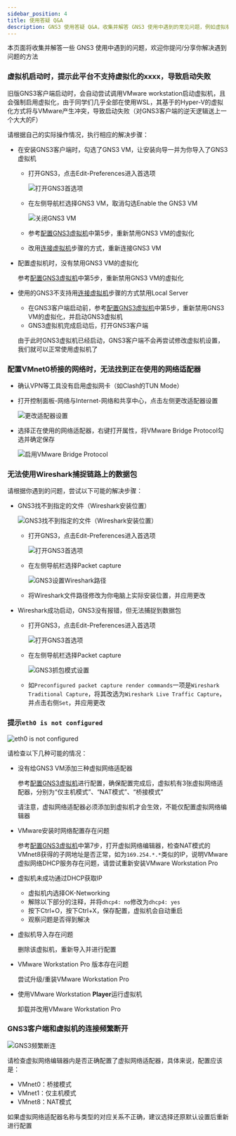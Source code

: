 ```yaml
---
sidebar_position: 4
title: 使用答疑 Q&A
description: GNS3 使用答疑 Q&A，收集并解答 GNS3 使用中遇到的常见问题，例如虚拟机因虚拟化冲突启动失败的解决方法，以及配置 VMnet0 桥接时无法找到网络适配器的处理步骤。
---
```


本页面将收集并解答一些 GNS3 使用中遇到的问题，欢迎你提问/分享你解决遇到问题的方法

### 虚拟机启动时，提示此平台不支持虚拟化的xxxx，导致启动失败

旧版GNS3客户端启动时，会自动尝试调用VMware workstation启动虚拟机，且会强制启用虚拟化，由于同学们几乎全部在使用WSL，其基于的Hyper-V的虚拟化方式将与VMware产生冲突，导致启动失败（对GNS3客户端的逆天逻辑送上一个大大的F）

请根据自己的实际操作情况，执行相应的解决步骤：

* 在安装GNS3客户端时，勾选了GNS3 VM，让安装向导一并为你导入了GNS3虚拟机

    * 打开GNS3，点击Edit-Preferences进入首选项

        ![打开GNS3首选项](img/image-20240828122730965.png)

    * 在左侧导航栏选择GNS3 VM，取消勾选Enable the GNS3 VM

        ![关闭GNS3 VM](img/image-2024102818182251332.png)

    * 参考[配置GNS3虚拟机](/docs/GNS3/VM-VMware#3-配置gns3虚拟机)中第5步，重新禁用GNS3 VM的虚拟化

    * 改用[连接虚拟机](/docs/GNS3/client-install#2-%E8%BF%9E%E6%8E%A5-gns3-%E8%99%9A%E6%8B%9F%E6%9C%BA)步骤的方式，重新连接GNS3 VM

* 配置虚拟机时，没有禁用GNS3 VM的虚拟化

    参考[配置GNS3虚拟机](/docs/GNS3/VM-VMware#3-配置gns3虚拟机)中第5步，重新禁用GNS3 VM的虚拟化

* 使用的GNS3不支持用[连接虚拟机](/docs/GNS3/client-install#2-%E8%BF%9E%E6%8E%A5-gns3-%E8%99%9A%E6%8B%9F%E6%9C%BA)步骤的方式禁用Local Server

    * 在GNS3客户端启动前，参考[配置GNS3虚拟机](/docs/GNS3/VM-VMware#3-配置gns3虚拟机)中第5步，重新禁用GNS3 VM的虚拟化，并启动GNS3虚拟机
    * GNS3虚拟机完成启动后，打开GNS3客户端

    由于此时GNS3虚拟机已经启动，GNS3客户端不会再尝试修改虚拟机设置，我们就可以正常使用虚拟机了

### 配置VMnet0桥接的网络时，无法找到正在使用的网络适配器

* 确认VPN等工具没有启用虚拟网卡（如Clash的TUN Mode）

* 打开控制面板-网络与Internet-网络和共享中心，点击左侧更改适配器设置

	![更改适配器设置](img/image-20240913013917859.png)

* 选择正在使用的网络适配器，右键打开属性，将VMware Bridge Protocol勾选并确定保存

	![启用VMware Bridge Protocol](img/image-20240913013807637.png)

### 无法使用Wireshark捕捉链路上的数据包

请根据你遇到的问题，尝试以下可能的解决步骤：

* GNS3找不到指定的文件（Wireshark安装位置）

  ![GNS3找不到指定的文件（Wireshark安装位置）](img/image-2024102818412251332.png)

  * 打开GNS3，点击Edit-Preferences进入首选项

    ![打开GNS3首选项](img/image-20240828122730965.png)

  * 在左侧导航栏选择Packet capture

    ![GNS3设置Wireshark路径](img/image-20241028184100953.png)

  * 将Wireshark文件路径修改为你电脑上实际安装位置，并应用更改

* Wireshark成功启动，GNS3没有报错，但无法捕捉到数据包

  * 打开GNS3，点击Edit-Preferences进入首选项

    ![打开GNS3首选项](img/image-20240828122730965.png)

  * 在左侧导航栏选择Packet capture

    ![GNS3抓包模式设置](img/image-20241028182535821.png)

  * 如`Preconfigured packet capture render commands`一项是`Wireshark Traditional Capture`，将其改选为`Wireshark Live Traffic Capture`，并点击右侧`Set`，并应用更改

### 提示`eth0 is not configured`

![eth0 is not configured](img/image-20241028182935605.png)

请检查以下几种可能的情况：

* 没有给GNS3 VM添加三种虚拟网络适配器

  参考[配置GNS3虚拟机](/docs/GNS3/VM-VMware#3-配置gns3虚拟机)进行配置，确保配置完成后，虚拟机有3张虚拟网络适配器，分别为“仅主机模式”、“NAT模式”、“桥接模式”

  请注意，虚拟网络适配器必须添加到虚拟机才会生效，不能仅配置虚拟网络编辑器

* VMware安装时网络配置存在问题

  参考[配置GNS3虚拟机](/docs/GNS3/VM-VMware#3-配置gns3虚拟机)中第7步，打开虚拟网络编辑器，检查NAT模式的VMnet8获得的子网地址是否正常，如为`169.254.*.*`类似的IP，说明VMware虚拟网络DHCP服务存在问题，请尝试重新安装VMware Workstation Pro

* 虚拟机未成功通过DHCP获取IP

  * 虚拟机内选择OK-Networking
  * 解除以下部分的注释，并将`dhcp4: no`修改为`dhcp4: yes`
  * 按下Ctrl+O，按下Ctrl+X，保存配置，虚拟机会自动重启
  * 观察问题是否得到解决

* 虚拟机导入存在问题

  删除该虚拟机，重新导入并进行配置

* VMware Workstation Pro 版本存在问题

  尝试升级/重装VMware Workstation Pro

* 使用VMware Workstation **Player**运行虚拟机

  卸载并改用VMware Workstation Pro

### GNS3客户端和虚拟机的连接频繁断开

![GNS3频繁断连](img/image-20241028204718971.png)

请检查虚拟网络编辑器内是否正确配置了虚拟网络适配器，具体来说，配置应该是：

* VMnet0：桥接模式
* VMnet1：仅主机模式
* VMnet8：NAT模式

如果虚拟网络适配器名称与类型的对应关系不正确，建议选择还原默认设置后重新进行配置
